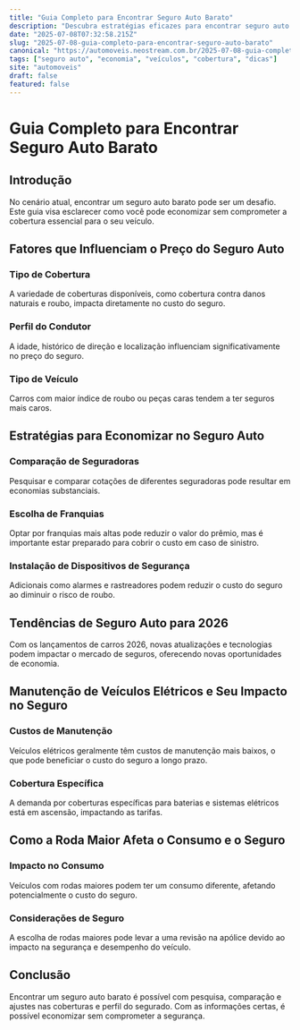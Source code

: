 ```yaml
---
title: "Guia Completo para Encontrar Seguro Auto Barato"
description: "Descubra estratégias eficazes para encontrar seguro auto barato, aproveitando dicas e entendendo fatores que influenciam nos preços."
date: "2025-07-08T07:32:58.215Z"
slug: "2025-07-08-guia-completo-para-encontrar-seguro-auto-barato"
canonical: "https://automoveis.neostream.com.br/2025-07-08-guia-completo-para-encontrar-seguro-auto-barato"
tags: ["seguro auto", "economia", "veículos", "cobertura", "dicas"]
site: "automoveis"
draft: false
featured: false
---
```


# Guia Completo para Encontrar Seguro Auto Barato

## Introdução

No cenário atual, encontrar um seguro auto barato pode ser um desafio. Este guia visa esclarecer como você pode economizar sem comprometer a cobertura essencial para o seu veículo.

## Fatores que Influenciam o Preço do Seguro Auto

### Tipo de Cobertura

A variedade de coberturas disponíveis, como cobertura contra danos naturais e roubo, impacta diretamente no custo do seguro.

### Perfil do Condutor

A idade, histórico de direção e localização influenciam significativamente no preço do seguro.

### Tipo de Veículo

Carros com maior índice de roubo ou peças caras tendem a ter seguros mais caros.

## Estratégias para Economizar no Seguro Auto

### Comparação de Seguradoras

Pesquisar e comparar cotações de diferentes seguradoras pode resultar em economias substanciais.

### Escolha de Franquias

Optar por franquias mais altas pode reduzir o valor do prêmio, mas é importante estar preparado para cobrir o custo em caso de sinistro.

### Instalação de Dispositivos de Segurança

Adicionais como alarmes e rastreadores podem reduzir o custo do seguro ao diminuir o risco de roubo.

## Tendências de Seguro Auto para 2026

Com os lançamentos de carros 2026, novas atualizações e tecnologias podem impactar o mercado de seguros, oferecendo novas oportunidades de economia.

## Manutenção de Veículos Elétricos e Seu Impacto no Seguro

### Custos de Manutenção

Veículos elétricos geralmente têm custos de manutenção mais baixos, o que pode beneficiar o custo do seguro a longo prazo.

### Cobertura Específica

A demanda por coberturas específicas para baterias e sistemas elétricos está em ascensão, impactando as tarifas.

## Como a Roda Maior Afeta o Consumo e o Seguro

### Impacto no Consumo

Veículos com rodas maiores podem ter um consumo diferente, afetando potencialmente o custo do seguro.

### Considerações de Seguro

A escolha de rodas maiores pode levar a uma revisão na apólice devido ao impacto na segurança e desempenho do veículo.

## Conclusão

Encontrar um seguro auto barato é possível com pesquisa, comparação e ajustes nas coberturas e perfil do segurado. Com as informações certas, é possível economizar sem comprometer a segurança.